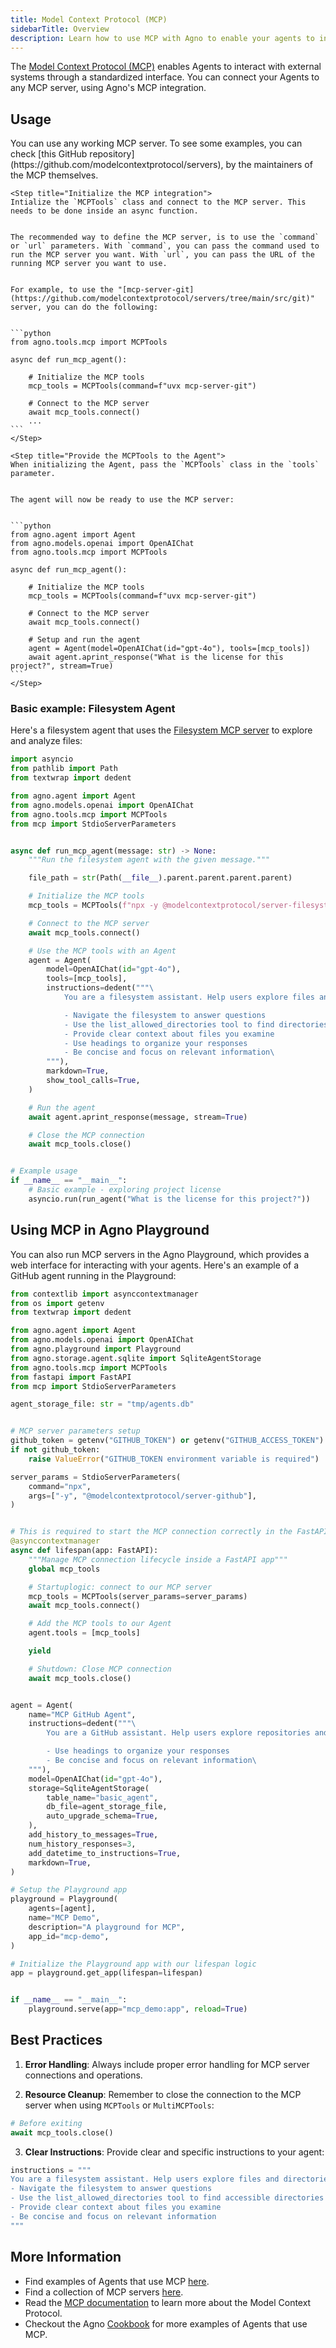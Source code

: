 ```yaml
---
title: Model Context Protocol (MCP)
sidebarTitle: Overview
description: Learn how to use MCP with Agno to enable your agents to interact with external systems through a standardized interface.
---
```


The [Model Context Protocol (MCP)](https://modelcontextprotocol.io) enables Agents to interact with external systems through a standardized interface.
You can connect your Agents to any MCP server, using Agno's MCP integration.

## Usage

<Steps>
    <Step title="Find the MCP server you want to use">
    You can use any working MCP server. To see some examples, you can check [this GitHub repository](https://github.com/modelcontextprotocol/servers), by the maintainers of the MCP themselves.
    </Step>

    <Step title="Initialize the MCP integration">
    Intialize the `MCPTools` class and connect to the MCP server. This needs to be done inside an async function.


    The recommended way to define the MCP server, is to use the `command` or `url` parameters. With `command`, you can pass the command used to run the MCP server you want. With `url`, you can pass the URL of the running MCP server you want to use.


    For example, to use the "[mcp-server-git](https://github.com/modelcontextprotocol/servers/tree/main/src/git)" server, you can do the following:


    ```python
    from agno.tools.mcp import MCPTools

    async def run_mcp_agent():

        # Initialize the MCP tools
        mcp_tools = MCPTools(command=f"uvx mcp-server-git")

        # Connect to the MCP server
        await mcp_tools.connect()
        ...
    ```
    </Step>

    <Step title="Provide the MCPTools to the Agent">
    When initializing the Agent, pass the `MCPTools` class in the `tools` parameter.


    The agent will now be ready to use the MCP server:


    ```python
    from agno.agent import Agent
    from agno.models.openai import OpenAIChat
    from agno.tools.mcp import MCPTools

    async def run_mcp_agent():

        # Initialize the MCP tools
        mcp_tools = MCPTools(command=f"uvx mcp-server-git")

        # Connect to the MCP server
        await mcp_tools.connect()

        # Setup and run the agent
        agent = Agent(model=OpenAIChat(id="gpt-4o"), tools=[mcp_tools])
        await agent.aprint_response("What is the license for this project?", stream=True)
    ```
    </Step>

</Steps>


### Basic example: Filesystem Agent

Here's a filesystem agent that uses the [Filesystem MCP server](https://github.com/modelcontextprotocol/servers/tree/main/src/filesystem) to explore and analyze files:

```python filesystem_agent.py
import asyncio
from pathlib import Path
from textwrap import dedent

from agno.agent import Agent
from agno.models.openai import OpenAIChat
from agno.tools.mcp import MCPTools
from mcp import StdioServerParameters


async def run_mcp_agent(message: str) -> None:
    """Run the filesystem agent with the given message."""

    file_path = str(Path(__file__).parent.parent.parent.parent)

    # Initialize the MCP tools
    mcp_tools = MCPTools(f"npx -y @modelcontextprotocol/server-filesystem {file_path}")

    # Connect to the MCP server
    await mcp_tools.connect()

    # Use the MCP tools with an Agent
    agent = Agent(
        model=OpenAIChat(id="gpt-4o"),
        tools=[mcp_tools],
        instructions=dedent("""\
            You are a filesystem assistant. Help users explore files and directories.

            - Navigate the filesystem to answer questions
            - Use the list_allowed_directories tool to find directories that you can access
            - Provide clear context about files you examine
            - Use headings to organize your responses
            - Be concise and focus on relevant information\
        """),
        markdown=True,
        show_tool_calls=True,
    )

    # Run the agent
    await agent.aprint_response(message, stream=True)

    # Close the MCP connection
    await mcp_tools.close()


# Example usage
if __name__ == "__main__":
    # Basic example - exploring project license
    asyncio.run(run_agent("What is the license for this project?"))
```


## Using MCP in Agno Playground

You can also run MCP servers in the Agno Playground, which provides a web interface for interacting with your agents. Here's an example of a GitHub agent running in the Playground:

```python github_playground.py
from contextlib import asynccontextmanager
from os import getenv
from textwrap import dedent

from agno.agent import Agent
from agno.models.openai import OpenAIChat
from agno.playground import Playground
from agno.storage.agent.sqlite import SqliteAgentStorage
from agno.tools.mcp import MCPTools
from fastapi import FastAPI
from mcp import StdioServerParameters

agent_storage_file: str = "tmp/agents.db"


# MCP server parameters setup
github_token = getenv("GITHUB_TOKEN") or getenv("GITHUB_ACCESS_TOKEN")
if not github_token:
    raise ValueError("GITHUB_TOKEN environment variable is required")

server_params = StdioServerParameters(
    command="npx",
    args=["-y", "@modelcontextprotocol/server-github"],
)


# This is required to start the MCP connection correctly in the FastAPI lifecycle
@asynccontextmanager
async def lifespan(app: FastAPI):
    """Manage MCP connection lifecycle inside a FastAPI app"""
    global mcp_tools

    # Startuplogic: connect to our MCP server
    mcp_tools = MCPTools(server_params=server_params)
    await mcp_tools.connect()

    # Add the MCP tools to our Agent
    agent.tools = [mcp_tools]

    yield

    # Shutdown: Close MCP connection
    await mcp_tools.close()


agent = Agent(
    name="MCP GitHub Agent",
    instructions=dedent("""\
        You are a GitHub assistant. Help users explore repositories and their activity.

        - Use headings to organize your responses
        - Be concise and focus on relevant information\
    """),
    model=OpenAIChat(id="gpt-4o"),
    storage=SqliteAgentStorage(
        table_name="basic_agent",
        db_file=agent_storage_file,
        auto_upgrade_schema=True,
    ),
    add_history_to_messages=True,
    num_history_responses=3,
    add_datetime_to_instructions=True,
    markdown=True,
)

# Setup the Playground app
playground = Playground(
    agents=[agent],
    name="MCP Demo",
    description="A playground for MCP",
    app_id="mcp-demo",
)

# Initialize the Playground app with our lifespan logic
app = playground.get_app(lifespan=lifespan)


if __name__ == "__main__":
    playground.serve(app="mcp_demo:app", reload=True)
```


## Best Practices

1. **Error Handling**: Always include proper error handling for MCP server connections and operations.

2. **Resource Cleanup**: Remember to close the connection to the MCP server when using `MCPTools` or `MultiMCPTools`:
```python
# Before exiting
await mcp_tools.close()
```

3. **Clear Instructions**: Provide clear and specific instructions to your agent:

```python
instructions = """
You are a filesystem assistant. Help users explore files and directories.
- Navigate the filesystem to answer questions
- Use the list_allowed_directories tool to find accessible directories
- Provide clear context about files you examine
- Be concise and focus on relevant information
"""
```

## More Information

- Find examples of Agents that use MCP [here](https://docs-v1.agno.com/examples/concepts/tools/mcp/airbnb).
- Find a collection of MCP servers [here](https://github.com/modelcontextprotocol/servers).
- Read the [MCP documentation](https://modelcontextprotocol.io/introduction) to learn more about the Model Context Protocol.
- Checkout the Agno [Cookbook](https://github.com/agno-agi/agno/tree/main/cookbook/tools/mcp) for more examples of Agents that use MCP.
